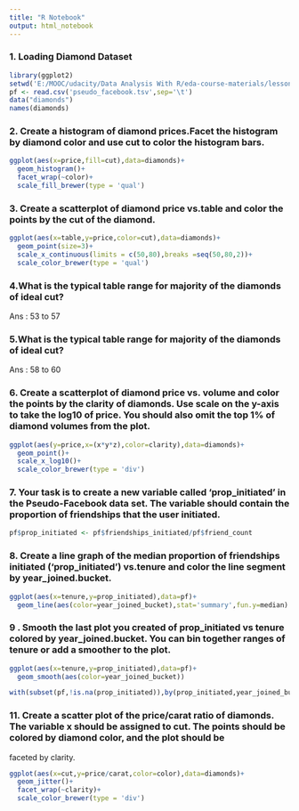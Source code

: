 ```yaml
---
title: "R Notebook"
output: html_notebook
---
```

### 1. Loading Diamond Dataset   
```r
library(ggplot2)
setwd('E:/MOOC/udacity/Data Analysis With R/eda-course-materials/lesson3')
pf <- read.csv('pseudo_facebook.tsv',sep='\t')
data("diamonds")
names(diamonds)
```

### 2. Create a histogram of diamond prices.Facet the histogram by diamond color and use cut to color the histogram bars.

```r
ggplot(aes(x=price,fill=cut),data=diamonds)+
  geom_histogram()+
  facet_wrap(~color)+
  scale_fill_brewer(type = 'qual')
```

### 3. Create a scatterplot of diamond price vs.table and color the points by the cut of the diamond.
```r
ggplot(aes(x=table,y=price,color=cut),data=diamonds)+
  geom_point(size=3)+
  scale_x_continuous(limits = c(50,80),breaks =seq(50,80,2))+
  scale_color_brewer(type = 'qual')
```

### 4.What is the typical table range for majority of the diamonds of ideal cut?
Ans : 53 to 57

### 5.What is the typical table range for majority of the diamonds of ideal cut?
Ans : 58 to 60

### 6. Create a scatterplot of diamond price vs. volume and color the points by the clarity of diamonds. Use scale on the y-axis to take the log10 of price. You should also omit the top 1% of diamond volumes from the plot.
```r
ggplot(aes(y=price,x=(x*y*z),color=clarity),data=diamonds)+
  geom_point()+
  scale_x_log10()+
  scale_color_brewer(type = 'div')
```

### 7. Your task is to create a new variable called 'prop_initiated' in the Pseudo-Facebook data set. The variable should contain the proportion of friendships that the user initiated.
```r
pf$prop_initiated <- pf$friendships_initiated/pf$friend_count
```


### 8. Create a line graph of the median proportion of friendships initiated ('prop_initiated') vs.tenure and color the line segment by year_joined.bucket.
```r
ggplot(aes(x=tenure,y=prop_initiated),data=pf)+
  geom_line(aes(color=year_joined_bucket),stat='summary',fun.y=median)
```


### 9 . Smooth the last plot you created of prop_initiated vs tenure colored by year_joined.bucket. You can bin together ranges of tenure or add a smoother to the plot.
```r
ggplot(aes(x=tenure,y=prop_initiated),data=pf)+
  geom_smooth(aes(color=year_joined_bucket))
```
```r
with(subset(pf,!is.na(prop_initiated)),by(prop_initiated,year_joined_bucket,mean))

```

### 11. Create a scatter plot of the price/carat ratio of diamonds. The variable x should be assigned to cut. The points should be colored by diamond color, and the plot should be
faceted by clarity.
```r
ggplot(aes(x=cut,y=price/carat,color=color),data=diamonds)+
  geom_jitter()+
  facet_wrap(~clarity)+
  scale_color_brewer(type = 'div')
```


